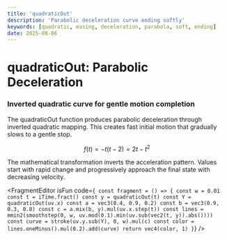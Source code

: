 ```yaml
---
title: 'quadraticOut'
description: 'Parabolic deceleration curve ending softly'
keywords: [quadratic, easing, deceleration, parabola, soft, ending]
date: 2025-08-06
---
```



# quadraticOut: Parabolic Deceleration

### Inverted quadratic curve for gentle motion completion

The quadraticOut function produces parabolic deceleration through inverted quadratic mapping. This creates fast initial motion that gradually slows to a gentle stop.

$$f(t) = -t(t - 2) = 2t - t^2$$

The mathematical transformation inverts the acceleration pattern. Values start with rapid change and progressively approach the final state with decreasing velocity.

<FragmentEditor
        isFun
        code={`
const fragment = () => {
    const w = 0.01
    const t = iTime.fract()
    const y = quadraticOut(t)
    const Y = quadraticOut(uv.x)
    const a = vec3(0.4, 0.9, 0.2)
    const b = vec3(0.9, 0.3, 0.8)
    const c = a.mix(b, y).mul(uv.x.step(t))
    const lines = mmin2(smoothstep(0, w, uv.mod(0.1).min(uv.sub(vec2(t, y)).abs())))
    const curve = stroke(uv.y.sub(Y), 0, w).mul(c)
    const color = lines.oneMinus().mul(0.2).add(curve)
    return vec4(color, 1)
}`}
/>
